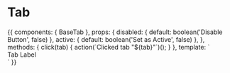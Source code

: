 
<Meta title="Components/Tab" component={BaseTab} />

# Tab

<Props of={BaseTab} />

<Preview>
  <Story name="Default">
    {{
      components: {
        BaseTab
      },
      props: {
        disabled: {
          default: boolean('Disable Button', false)
        },
        active: {
          default: boolean('Set as Active', false)
        },
      },
      methods: {
        click(tab) {
          action(`Clicked tab "${tab}"`)();
        }
      },
      template: `
        <div class="flex justify-center font-lato mx-auto max-w-lg py-6 bg-gray-100">
          <BaseTab
            :disabled="disabled"
            :active="active"
            @click="click('Tab Label')""
          >
            Tab Label
          </BaseTab>
        </div>`
    }}
  </Story>
</Preview>
